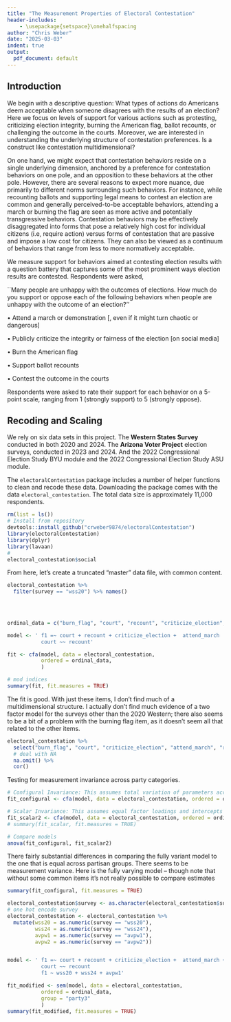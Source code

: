 ```yaml
---
title: "The Measurement Properties of Electoral Contestation"
header-includes:
    - \usepackage{setspace}\onehalfspacing
author: "Chris Weber"
date: "2025-03-03"
indent: true
output:
  pdf_document: default
---
```


## Introduction

We begin with a descriptive question: What types of actions do Americans deem acceptable when someone disagrees with the results of an election? Here we focus on levels of support for various actions such as protesting, criticizing election integrity, burning the American flag, ballot recounts, or challenging the outcome in the courts. Moreover, we are interested in understanding the underlying structure of contestation preferences. Is a construct like contestation multidimensional?

On one hand, we might expect that contestation behaviors reside on a single underlying dimension, anchored by a preference for contestation behaviors on one pole, and an opposition to these behaviors at the other pole. However, there are several reasons to expect more nuance, due primarily to different norms surrounding such behaviors. For instance, while recounting ballots and supporting legal means to contest an election are common and generally perceived-to-be acceptable behaviors, attending a march or burning the flag are seen as more active and potentially transgressive behaviors. Contestation behaviors may be effectively disaggregated into forms that pose a relatively high cost for individual citizens (i.e, require action) versus forms of contestation that are passive and impose a low cost for citizens. They can also be viewed as a continuum of behaviors that range from less to more normatively acceptable.

\subsection{Measuring Support for Contestation Behaviors}

We measure support for behaviors aimed at contesting election results with a question battery that captures some of the most prominent ways election results are contested. Respondents were asked,

\`\`Many people are unhappy with the outcomes of elections. How much do you support or oppose each of the following behaviors when people are unhappy with the outcome of an election?''

$\bullet$ Attend a march or demonstration [, even if it might turn chaotic or dangerous]

$\bullet$ Publicly criticize the integrity or fairness of the election [on social media]

$\bullet$ Burn the American flag

$\bullet$ Support ballot recounts

$\bullet$ Contest the outcome in the courts

Respondents were asked to rate their support for each behavior on a 5-point scale, ranging from 1 (strongly support) to 5 (strongly oppose).

## Recoding and Scaling

We rely on six data sets in this project. The **Western States Survey** conducted in both 2020 and 2024. The **Arizona Voter Project** election surveys, conducted in 2023 and 2024. And the 2022 Congressional Election Study BYU module and the 2022 Congressional Election Study ASU module.

The $\texttt{electoralContestation}$ package includes a number of helper functions to clean and recode these data. Downloading the package comes with the data $\texttt{electoral_contestation}$. The total data size is approximately 11,000 respondents.

```r
rm(list = ls())
# Install from repository
devtools::install_github("crweber9874/electoralContestation")
library(electoralContestation)
library(dplyr)
library(lavaan)
#
electoral_contestation$social
```
From here, let's create a truncated "master" data file, with common content.

```r
electoral_contestation %>% 
  filter(survey == "wss20") %>% names()
  

    

```




```r
ordinal_data = c("burn_flag", "court", "recount", "criticize_election", "attend_march")

model <- ' f1 =~ court + recount + criticize_election +  attend_march 
           court ~~ recount'

fit <- cfa(model, data = electoral_contestation,
           ordered = ordinal_data,
           ) 

# mod indices
summary(fit, fit.measures = TRUE)

```

The fit is good. With just these items, I don't find much of a multidimensional structure. I actually don't find much evidence of a two factor model for the surveys other than the 2020 Western; there also seems to be a bit of a problem with the burning flag item, as it doesn't seem all that related to the other items.

```r
electoral_contestation %>%
  select("burn_flag", "court", "criticize_election", "attend_march", "recount") %>%
  # deal with NA
  na.omit() %>%
  cor()
```

Testing for measurement invariance across party categories.

```r
# Configural Invariance: This assumes total variation of parameters across groups
fit_configural <- cfa(model, data = electoral_contestation, ordered = ordinal_data, group = "party3")

# Scalar Invariance: This assumes equal factor loadings and intercepts across groups
fit_scalar2 <- cfa(model, data = electoral_contestation, ordered = ordinal_data, group = "party3", group.equal = c("loadings", "thresholds", "means", "residuals"))
# summary(fit_scalar, fit.measures = TRUE)

# Compare models
anova(fit_configural, fit_scalar2)
```

There fairly substantial differences in comparing the fully variant model to the one that is equal across partisan groups. There seems to be measurement variance. Here is the fully varying model -- though note that without some common items it's not really possible to compare estimates

```r
summary(fit_configural, fit.measures = TRUE)
```

```r
electoral_contestation$survey <- as.character(electoral_contestation$survey)
# one hot encode survey
electoral_contestation <- electoral_contestation %>%
  mutate(wss20 = as.numeric(survey == "wss20"),
         wss24 = as.numeric(survey == "wss24"),
         avpw1 = as.numeric(survey == "avpw1"),
         avpw2 = as.numeric(survey == "avpw2"))


model <- ' f1 =~ court + recount + criticize_election +  attend_march + burn_flag
           court ~~ recount
           f1 ~ wss20 + wss24 + avpw1'

fit_modified <- sem(model, data = electoral_contestation,
           ordered = ordinal_data,
           group = "party3"
           ) 
summary(fit_modified, fit.measures = TRUE)

```
